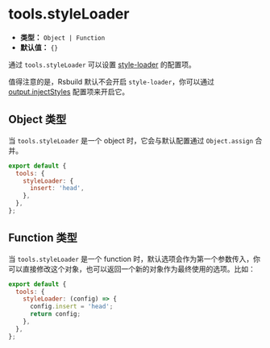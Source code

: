 # tools.styleLoader

- **类型：** `Object | Function`
- **默认值：** `{}`

通过 `tools.styleLoader` 可以设置 [style-loader](https://github.com/webpack-contrib/style-loader) 的配置项。

值得注意的是，Rsbuild 默认不会开启 `style-loader`，你可以通过 [output.injectStyles](/config/output/inject-styles) 配置项来开启它。

## Object 类型

当 `tools.styleLoader` 是一个 object 时，它会与默认配置通过 `Object.assign` 合并。

```js
export default {
  tools: {
    styleLoader: {
      insert: 'head',
    },
  },
};
```

## Function 类型

当 `tools.styleLoader` 是一个 function 时，默认选项会作为第一个参数传入，你可以直接修改这个对象，也可以返回一个新的对象作为最终使用的选项。比如：

```js
export default {
  tools: {
    styleLoader: (config) => {
      config.insert = 'head';
      return config;
    },
  },
};
```
